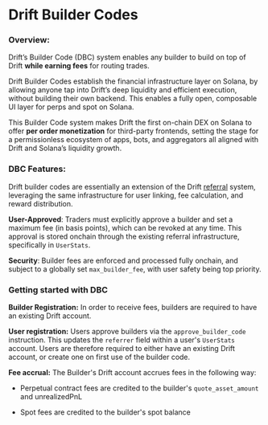 # Drift Builder Codes

### Overview:

Drift’s Builder Code (DBC) system enables any builder to build on top of Drift **while earning fees** for routing trades.

Drift Builder Codes establish the financial infrastructure layer on Solana, by allowing anyone tap into Drift’s deep liquidity and efficient execution, without building their own backend. This enables a fully open, composable UI layer for perps and spot on Solana.

This Builder Code system makes Drift the first on-chain DEX on Solana to offer **per order monetization** for third-party frontends, setting the stage for a permissionless ecosystem of apps, bots, and aggregators all aligned with Drift and Solana’s liquidity growth. 

### **DBC Features:**
Drift builder codes are essentially an extension of the Drift [referral](https://docs.drift.trade/referral-link) system, leveraging the same infrastructure for user linking, fee calculation, and reward distribution. 

**User-Approved**: Traders must explicitly approve a builder and set a maximum fee (in basis points), which can be revoked at any time. This approval is stored onchain through the existing referral infrastructure, specifically in `UserStats`.

**Security**: Builder fees are enforced and processed fully onchain, and subject to a globally set `max_builder_fee`, with user safety being top priority.

### Getting started with DBC

**Builder Registration:** In order to receive fees, builders are required to have an existing Drift account. 

**User registration:** Users approve builders via the `approve_builder_code` instruction. This updates the `referrer` field within a user's `UserStats` account. Users are therefore required to either have an existing Drift account, or create one on first use of the builder code.

**Fee accrual:** The Builder's Drift account accrues fees in the following way:

- Perpetual contract fees are credited to the builder's `quote_asset_amount` and unrealizedPnL

- Spot fees are credited to the builder's spot balance


